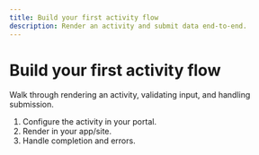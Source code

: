```yaml
---
title: Build your first activity flow
description: Render an activity and submit data end-to-end.
---
```


# Build your first activity flow

Walk through rendering an activity, validating input, and handling submission.

1. Configure the activity in your portal.
2. Render in your app/site.
3. Handle completion and errors.

